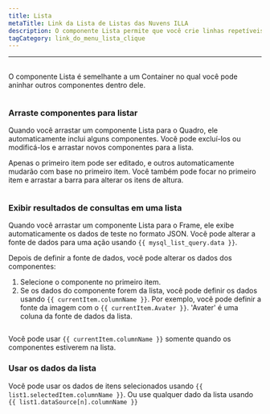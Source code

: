 ```yaml
---
title: Lista
metaTitle: Link da Lista de Listas das Nuvens ILLA
description: O componente Lista permite que você crie linhas repetíveis de dados cuja aparência e aparência são definidos por você.
tagCategory: link_do_menu_lista_clique
---
```


* * *

## <Heading hidden>Listar</Heading>

O componente Lista é semelhante a um Container no qual você pode aninhar outros componentes dentro dele.

<img
  src='https://cdn.illacloud.com/official-website/img/docs/assemble/list.png'
  alt=""
/>

### Arraste componentes para listar

Quando você arrastar um componente Lista para o Quadro, ele automaticamente inclui alguns componentes. Você pode excluí-los ou modificá-los e arrastar novos componentes para a lista. 

Apenas o primeiro item pode ser editado, e outros automaticamente mudarão com base no primeiro item. Você também pode focar no primeiro item e arrastar a barra para alterar os itens de altura.

<img
  src='https://cdn.illacloud.com/official-website/img/docs/assemble/list1.png'
  alt=""
/>

### Exibir resultados de consultas em uma lista

Quando você arrastar um componente Lista para o Frame, ele exibe automaticamente os dados de teste no formato JSON. Você pode alterar a fonte de dados para uma ação usando `{{ mysql_list_query.data }}`. 

Depois de definir a fonte de dados, você pode alterar os dados dos componentes:

1.  Selecione o componente no primeiro item. 
2.  Se os dados do componente forem da lista, você pode definir os dados usando `{{ currentItem.columnName }}`. Por exemplo, você pode definir a fonte da imagem com o `{{ currentItem.Avater }}`. 'Avater' é uma coluna da fonte de dados da lista.

<img
  src='https://cdn.illacloud.com/official-website/img/docs/assemble/list2.png'
  alt=""
/>

Você pode usar `{{ currentItem.columnName }}` somente quando os componentes estiverem na lista. 

### Usar os dados da lista

Você pode usar os dados de itens selecionados usando `{{ list1.selectedItem.columnName }}`. Ou use qualquer dado da lista usando `{{ list1.dataSource[n].columnName }}`

<img
  src='https://cdn.illacloud.com/official-website/img/docs/assemble/list3.png'
  alt=""
/>
